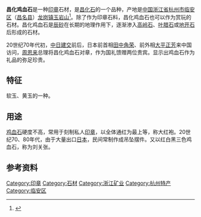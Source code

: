 {{Expand|time=2017-10-08T08:01:37+00:00}}
'''昌化鸡血石'''是一种[[印章|印章]]石材，是[[昌化石|昌化石]]的一个品种，产地是[[中华人民共和国|中国]][[浙江省|浙江省]][[杭州市|杭州市]][[临安区|临安区]]（[[昌化县_(北宋)|昌名县]]）[[龙岗镇_(杭州市)|龙岗镇]][[玉岩山|玉岩山]]<ref>{{cite news|url=http://roll.sohu.com/20121229/n362016255.shtml|title=龙岗镇玉山村生产鸡血石 当地有个乡村拍卖会|work=浙江在线|date=2012-12-29|accessdate=2020-04-02}}</ref>。除了作为印章石料，昌化鸡血石也可以作为赏玩的石材。昌化鸡血石是[[辰砂|辰砂]]在长期的地理作用下，逐渐渗入[[高岭石|高岭石]]、[[叶腊石|叶腊石]]或[[地开石|地开石]]后形成的石材。

20世纪70年代初，[[中日建交|中日建交]]前后，日本前首相[[田中角荣|田中角荣]]、前外相[[大平正芳|大平正芳]]来中国访问，[[周恩来|周恩来]]总理将昌化鸡血石对章，作为国礼馈赠两位贵宾。显示出鸡血石作为礼品的弥足珍贵。

==特征==
软玉、黄玉的一种。{{Fact|time=2017-10-08T08:01:37+00:00|目前原产地已开采完毕。}}

==用途==
[[鸡血石|鸡血石]]硬度不高，常用于刻制私人[[印章|印章]]，以全体通红为最上等，称大红袍。20世纪70、80年代，由于大量出口[[日本|日本]]，民间常制作成吊坠摆件。又以红白黑三色鸡血石，称为刘关张。

==参考资料==

[[Category:印章|Category:印章]]
[[Category:石材|Category:石材]]
[[Category:浙江矿业|Category:浙江矿业]]
[[Category:杭州特产|Category:杭州特产]]
[[Category:临安区|Category:临安区]]